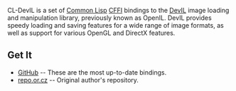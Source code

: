 CL-DevIL is a set of [[Common Lisp]] [[CFFI]] bindings to the [http://openil.sourceforge.net/ DevIL] image loading and manipulation library, previously known as OpenIL. DevIL provides speedy loading and saving features for a wide range of image formats, as well as support for various OpenGL and DirectX features.

== Get It ==
* [http://github.com/sykopomp/cl-devil GitHub] -- These are the most up-to-date bindings.
* [http://repo.or.cz/w/cl-devil.git repo.or.cz] -- Original author's repository.